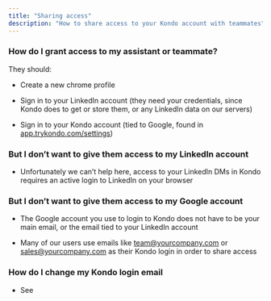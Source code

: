 ```yaml
---
title: "Sharing access"
description: "How to share access to your Kondo account with teammates"
---
```


### How do I grant access to my assistant or teammate?

They should:

* Create a new chrome profile

* Sign in to your LinkedIn account (they need your credentials, since Kondo does to get or store them, or any LinkedIn data on our servers)

* Sign in to your Kondo account (tied to Google, found in [app.trykondo.com/settings](http://app.trykondo.com/settings))

### But I don’t want to give them access to my LinkedIn account

* Unfortunately we can’t help here, access to your LinkedIn DMs in Kondo requires an active login to LinkedIn on your browser

### But I don’t want to give them access to my Google account

* The Google account you use to login to Kondo does not have to be your main email, or the email tied to your LinkedIn account

* Many of our users use emails like [team@yourcompany.com](mailto:team@yourcompany.com) or [sales@yourcompany.com](mailto:sales@yourcompany.com) as their Kondo login in order to share access

### How do I change my Kondo login email

* See&#x20;